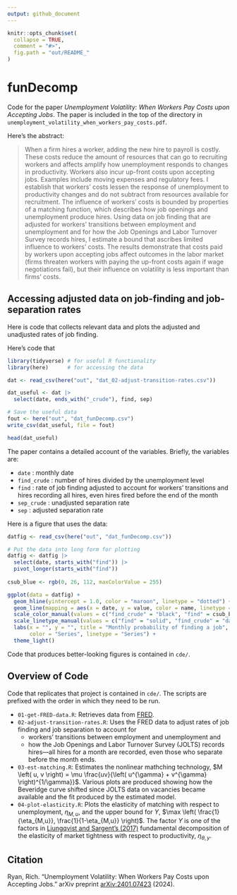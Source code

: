 ```yaml
---
output: github_document
---
```


```r
knitr::opts_chunk$set(
  collapse = TRUE,
  comment = "#>",
  fig.path = "out/README_"
)
```

<!-- This document generates README.md upon Knitting in RStudio -->

# funDecomp 

Code for the paper 
*Unemployment Volatility: When Workers Pay Costs upon Accepting Jobs*.
The paper is included in the top of the directory in 
`unemployment_volatility_when_workers_pay_costs.pdf`.

Here's the abstract:

> When a firm hires a worker,
>   adding the new hire to payroll is costly.
>   These costs
>   reduce the amount of resources that can go to recruiting workers
>   and affects
>   amplify how unemployment responds to changes in productivity.
>   Workers also incur up-front costs upon accepting jobs.
>   Examples include moving expenses and regulatory fees.
>   I establish that workers' costs
>   lessen the response of unemployment to productivity changes and
>   do not subtract from resources available for recruitment.
>   The influence of workers' costs is bounded by properties of a matching function,
>   which describes how
>   job openings and unemployment produce hires.
>   Using data on job finding that are adjusted
>   for workers' transitions between employment and unemployment and 
>   for how the Job Openings and Labor Turnover Survey records hires,
>   I estimate a bound that ascribes limited influence to workers' costs. 
>   The results demonstrate that costs paid by workers upon accepting jobs
>   affect outcomes in the labor market
>   (firms threaten workers with paying the up-front costs again if wage
>   negotiations fail),
>   but their influence on volatility is less important than firms' costs.

## Accessing adjusted data on job-finding and job-separation rates ##

Here is code that 
collects relevant data and 
plots the adjusted and unadjusted rates of job finding.

Here's code that 
```r
library(tidyverse) # for useful R functionality
library(here)      # for accessing the data

dat <- read_csv(here("out", "dat_02-adjust-transition-rates.csv"))

dat_useful <- dat |> 
  select(date, ends_with("_crude"), find, sep)

# Save the useful data
fout <- here("out", "dat_funDecomp.csv")
write_csv(dat_useful, file = fout)

head(dat_useful)
```

The paper contains a detailed account of the variables.
Briefly, the variables are:

 + `date` : monthly date
 + `find_crude` : number of hires divided by the unemployment level
 + `find` : rate of job finding adjusted to account for workers' transitions and hires recording all hires, even hires fired before the end of the month
 + `sep_crude` : unadjusted separation rate
 + `sep` : adjusted separation rate

Here is a figure that uses the data:

```r
datfig <- read_csv(here("out", "dat_funDecomp.csv")) 

# Put the data into long form for plotting
datfig <- datfig |> 
  select(date, starts_with("find")) |> 
  pivot_longer(starts_with("find")) 
  
csub_blue <- rgb(0, 26, 112, maxColorValue = 255)

ggplot(data = datfig) +
  geom_hline(yintercept = 1.0, color = "maroon", linetype = "dotted") +
  geom_line(mapping = aes(x = date, y = value, color = name, linetype = name), size = 0.9) +
  scale_color_manual(values = c("find_crude" = "black", "find" = csub_blue)) +
  scale_linetype_manual(values = c("find" = "solid", "find_crude" = "dashed")) +  
  labs(x = "", y = "", title = "Monthly probability of finding a job", 
       color = "Series", linetype = "Series") +
  theme_light()  
```

Code that produces better-looking figures is contained in `cde/`.

## Overview of Code ##

Code that replicates that project is contained in `cde/`.
The scripts are prefixed with the order in which they need to be run.

  * `01-get-FRED-data.R`: Retrieves data from [FRED](https://fred.stlouisfed.org/).
  * `02-adjust-transition-rates.R`: Uses the FRED data to adjust rates of 
  job finding and job separation to account for 
      * workers' transitions between employment and unemployment and
      * how the Job Openings and Labor Turnover Survey (JOLTS) records hires---all
	  hires for a month are recorded, 
	  even those who separate before the month ends.
  * `03-est-matching.R`: Estimates the nonlinear mathching technology,
	$M \left( u, v \right) = \mu \frac{uv}{\left( u^{\gamma} + v^{\gamma} \right)^{1/\gamma}}$.   Various plots are produced showing how 
  the Beveridge curve shifted since JOLTS data on vacancies 
  became available and the fit produced by the estimated model.
  * `04-plot-elasticity.R`: Plots the elasticity of matching
  with respect to unemployment, $\eta_{M,u}$, and
  the upper bound for $\Upsilon$,
  $\max \left( \frac{1}{\eta_{M,u}}, \frac{1}{1-\eta_{M,u}} \right)$.
  The factor $\Upsilon$ is one of the factors 
  in [Ljungqvist and Sargent's (2017)](https://www.aeaweb.org/articles?id=10.1257/aer.20150233) fundamental decomposition of the 
  elasticity of market tightness with respect to productivity, $\eta_{\theta,y}$.

## Citation

Ryan, Rich. "Unemployment Volatility: When Workers Pay Costs upon Accepting Jobs." arXiv preprint [arXiv:2401.07423](https://doi.org/10.48550/arXiv.2401.07423) (2024).